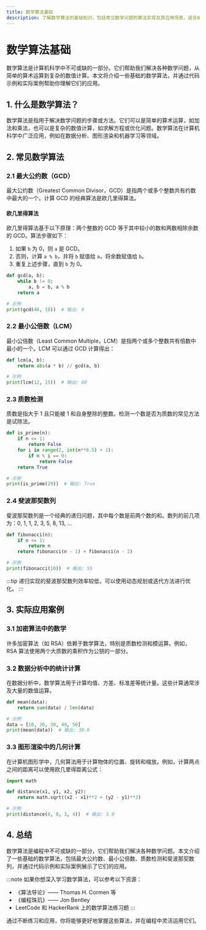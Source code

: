 ```yaml
---
title: 数学算法基础
description: 了解数学算法的基础知识，包括常见数学问题的算法实现及其应用场景。适合编程初学者学习。
---
```


# 数学算法基础

数学算法是计算机科学中不可或缺的一部分。它们帮助我们解决各种数学问题，从简单的算术运算到复杂的数值计算。本文将介绍一些基础的数学算法，并通过代码示例和实际案例帮助你理解它们的应用。

## 1. 什么是数学算法？

数学算法是指用于解决数学问题的步骤或方法。它们可以是简单的算术运算，如加法和乘法，也可以是复杂的数值计算，如求解方程或优化问题。数学算法在计算机科学中广泛应用，例如在数据分析、图形渲染和机器学习等领域。

## 2. 常见数学算法

### 2.1 最大公约数（GCD）

最大公约数（Greatest Common Divisor，GCD）是指两个或多个整数共有约数中最大的一个。计算 GCD 的经典算法是欧几里得算法。

#### 欧几里得算法

欧几里得算法基于以下原理：两个整数的 GCD 等于其中较小的数和两数相除余数的 GCD。算法步骤如下：

1. 如果 `b` 为 0，则 `a` 是 GCD。
2. 否则，计算 `a % b`，并将 `b` 赋值给 `a`，将余数赋值给 `b`。
3. 重复上述步骤，直到 `b` 为 0。

```python
def gcd(a, b):
    while b != 0:
        a, b = b, a % b
    return a

# 示例
print(gcd(48, 18))  # 输出: 6
```

### 2.2 最小公倍数（LCM）

最小公倍数（Least Common Multiple，LCM）是指两个或多个整数共有倍数中最小的一个。LCM 可以通过 GCD 计算得出：

```python
def lcm(a, b):
    return abs(a * b) // gcd(a, b)

# 示例
print(lcm(12, 15))  # 输出: 60
```

### 2.3 质数检测

质数是指大于 1 且只能被 1 和自身整除的整数。检测一个数是否为质数的常见方法是试除法。

```python
def is_prime(n):
    if n <= 1:
        return False
    for i in range(2, int(n**0.5) + 1):
        if n % i == 0:
            return False
    return True

# 示例
print(is_prime(29))  # 输出: True
```

### 2.4 斐波那契数列

斐波那契数列是一个经典的递归问题，其中每个数是前两个数的和。数列的前几项为：0, 1, 1, 2, 3, 5, 8, 13, ...

```python
def fibonacci(n):
    if n <= 1:
        return n
    return fibonacci(n - 1) + fibonacci(n - 2)

# 示例
print(fibonacci(10))  # 输出: 55
```

:::tip
递归实现的斐波那契数列效率较低，可以使用动态规划或迭代方法进行优化。
:::

## 3. 实际应用案例

### 3.1 加密算法中的数学

许多加密算法（如 RSA）依赖于数学算法，特别是质数检测和模运算。例如，RSA 算法使用两个大质数的乘积作为公钥的一部分。

### 3.2 数据分析中的统计计算

在数据分析中，数学算法用于计算均值、方差、标准差等统计量。这些计算通常涉及大量的数值运算。

```python
def mean(data):
    return sum(data) / len(data)

# 示例
data = [10, 20, 30, 40, 50]
print(mean(data))  # 输出: 30.0
```

### 3.3 图形渲染中的几何计算

在计算机图形学中，几何算法用于计算物体的位置、旋转和缩放。例如，计算两点之间的距离可以使用欧几里得距离公式：

```python
import math

def distance(x1, y1, x2, y2):
    return math.sqrt((x2 - x1)**2 + (y2 - y1)**2)

# 示例
print(distance(0, 0, 3, 4))  # 输出: 5.0
```

## 4. 总结

数学算法是编程中不可或缺的一部分，它们帮助我们解决各种数学问题。本文介绍了一些基础的数学算法，包括最大公约数、最小公倍数、质数检测和斐波那契数列，并通过代码示例和实际案例展示了它们的应用。

:::note
如果你想深入学习数学算法，可以参考以下资源：
- 《算法导论》—— Thomas H. Cormen 等
- 《编程珠玑》—— Jon Bentley
- LeetCode 和 HackerRank 上的数学算法练习题
:::

通过不断练习和应用，你将能够更好地掌握这些算法，并在编程中灵活运用它们。